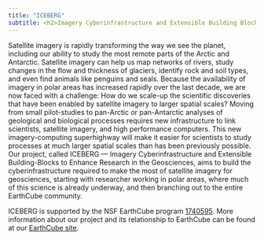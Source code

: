 ```yaml
---
title: "ICEBERG"
subtitle: <h2>Imagery Cyberinfrastructure and Extensible Building Blocks to Enhance Research in the Geosciences</h2>
---
```


Satellite imagery is rapidly transforming the way we see the planet, including our ability to study the most remote parts of the Arctic and Antarctic. Satellite imagery can help us map networks of rivers, study changes in the flow and thickness of glaciers, identify rock and soil types, and even find animals like penguins and seals. Because the availability of imagery in polar areas has increased rapidly over the last decade, we are now faced with a challenge: How do we scale-up the scientific discoveries that have been enabled by satellite imagery to larger spatial scales? Moving from small pilot-studies to pan-Arctic or pan-Antarctic analyses of geological and biological processes requires new infrastructure to link scientists, satellite imagery, and high performance computers. This new imagery-computing superhighway will make it easier for scientists to study processes at much larger spatial scales than has been previously possible. Our project, called ICEBERG — Imagery Cyberinfrastructure and Extensible Building-Blocks to Enhance Research in the Geosciences, aims to build the cyberinfrastructure required to make the most of satellite imagery for geosciences, starting with researcher working in polar areas, where much of this science is already underway, and then branching out to the entire EarthCube community. 

ICEBERG is supported by the NSF EarthCube program [1740595](https://www.nsf.gov/awardsearch/showAward?AWD_ID=1740595&HistoricalAwards=false). More information about our project and its relationship to EarthCube can be found at our [EarthCube site](https://www.earthcube.org/group/iceberg-imagery-cyberinfrastructure-extensible-building-blocks-enhance-research-geosciences).

